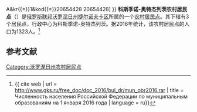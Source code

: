 {{Infobox Settlement
| official_name = 科斯季诺-奥特杰列茨农村居民点
| native_name = Костино-Отдельское сельское поселение
| settlement_type = [[农村居民点|农村居民点]]
| subdivision_type = [[国家|国家]]
| subdivision_type1 = [[州_(俄罗斯)|州]]
| subdivision_type2 = [[区_(苏联)|区]]
| subdivision_name = {{RUS}}
| subdivision_name1 = [[沃罗涅日州|沃罗涅日州]]
| subdivision_name2 = [[捷尔诺夫卡区|捷尔诺夫卡区]]
| seat_type = 行政中心
| seat = 科斯季诺-奥特杰列茨
| population_as_of=2016
| population_footnotes = <ref name=stat />
| population_total = 1323
| coordinates_display = inline,title
| latd =  | latm =  | lats =  | latNS = N
| longd =  | longm =  | longs =  | longEW = E
| timezone = [[莫斯科时间|MSK]]
| utc_offset = +3
| blank_name = [[俄罗斯市政土地区划代码|OKTMO编码]]
| blank_info = [http://classif.spb.ru/classificators/view/tma.php?st{{=}}A&kr{{=}}1&kod{{=}}20654428 20654428]
}}
'''科斯季诺-奥特杰列茨农村居民点'''（{{lang-ru|Костино-Отдельское сельское поселение}}）是[[俄罗斯联邦|俄罗斯联邦]][[沃罗涅日州|沃罗涅日州]][[捷尔诺夫卡区|捷尔诺夫卡区]]所属的一个[[农村居民点|农村居民点]]。其下辖有3个居民点，行政中心为科斯季诺-奥特杰列茨。据2016年统计，该农村居民点的人口为1323人。<ref name=stat>{{ cite web | url = http://www.gks.ru/free_doc/doc_2016/bul_dr/mun_obr2016.rar | title = Численность населения Российской Федерации по муниципальным образованиям на 1 января 2016 года | language = ru}}</ref>

== 参考文献 ==
{{reflist}}

{{Russia-stub}}

[[Category:沃罗涅日州农村居民点|Category:沃罗涅日州农村居民点]]